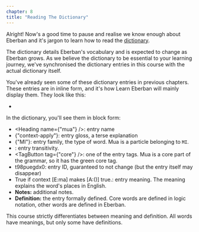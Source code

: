 ```yaml
---
chapter: 8
title: "Reading The Dictionary"
---
```


Alright! Now's a good time to pause and realise we know enough about Eberban and
it's jargon to learn how to read the
[dictionary](https://eberban.github.io/eberban/web/dictionary.html).

The dictionary details Eberban's vocabulary and is expected to change as Eberban
grows. As we believe the dictionary to be essential to your learning journey,
we've synchronised the dictionary entries in this course with the actual
dictionary itself.

You've already seen some of these dictionary entries in previous chapters. These
entries are in inline form, and it's how Learn Eberban will mainly display them.
They look like this:

- <DictEntry client:load id="la6bqysk7n" />

In the dictionary, you'll see them in block form:

<DictEntry client:load block id="t98puegdx0" />

- <Heading name={"mua"} />: entry name
- <Gloss>{"context-apply"}</Gloss>: entry gloss, a terse explanation
- <FamilyButton>{"MI"}</FamilyButton>: entry family, the type of word. Mua is a
particle belonging to `MI`.
- <TransitivityButton isTransitive />: entry transitivity.
- <TagButton tag={"core"} />: one of the entry tags. Mua is a core part of the
grammar, so it has the green core tag.
- <Id>t98puegdx0</Id>: entry ID, guaranteed to not change (but the entry itself may disappear)
- <Meaning>True if context [E:ma] makes [A:()] true.</Meaning>: entry meaning.
The meaning explains the word's places in English.
- **Notes:** additional notes.
- **Definition:** the entry formally defined. Core words are defined in logic
notation, other words are defined in Eberban.

This course strictly differentiates between meaning and definition. All words
have meanings, but only some have definitions.
